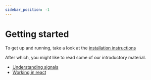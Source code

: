 ```yaml
---
sidebar_position: -1
---
```


# Getting started

To get up and running, take a look at the [installation instructions](./01.installation.mdx)

After which, you might like to read some of our introductory material.

- [Understanding signals](./understanding)
- [Working in react](./react-bindings)
